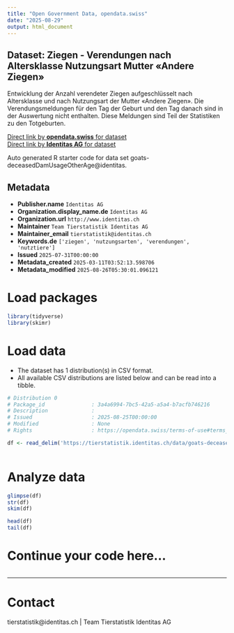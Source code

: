 ```yaml
---
title: "Open Government Data, opendata.swiss"
date: "2025-08-29"
output: html_document
---
```


## Dataset: Ziegen - Verendungen nach Altersklasse Nutzungsart Mutter «Andere Ziegen»

Entwicklung der Anzahl verendeter Ziegen aufgeschlüsselt nach Altersklasse und nach Nutzungsart der Mutter «Andere Ziegen». Die Verendungsmeldungen für den Tag der Geburt und den Tag danach sind in der Auswertung nicht enthalten. Diese Meldungen sind Teil der Statistiken zu den Totgeburten.

[Direct link by **opendata.swiss** for dataset](https://opendata.swiss/de/dataset/ziegen-verendungen-nach-altersklasse-nutzungsart-mutter-andere-ziegen)<br>
[Direct link by **Identitas AG** for dataset](https://tierstatistik.identitas.ch/)

Auto generated R starter code for data set goats-deceasedDamUsageOtherAge@identitas.

## Metadata

- **Publisher.name** `Identitas AG`
- **Organization.display_name.de** `Identitas AG`
- **Organization.url** `http://www.identitas.ch`
- **Maintainer** `Team Tierstatistik Identitas AG`
- **Maintainer_email** `tierstatistik@identitas.ch`
- **Keywords.de** `['ziegen', 'nutzungsarten', 'verendungen', 'nutztiere']`
- **Issued** `2025-07-31T00:00:00`
- **Metadata_created** `2025-03-11T03:52:13.598706`
- **Metadata_modified** `2025-08-26T05:30:01.096121`


# Load packages

```r

library(tidyverse)
library(skimr)

```

# Load data

-   The dataset has 1 distribution(s) in CSV format.
-   All available CSV distributions are listed below and can be read into a tibble.

```r

# Distribution 0
# Package_id               : 3a4a6994-7bc5-42a5-a5a4-b7acfb746216
# Description              : 
# Issued                   : 2025-08-25T00:00:00
# Modified                 : None
# Rights                   : https://opendata.swiss/terms-of-use#terms_by

df <- read_delim('https://tierstatistik.identitas.ch/data/goats-deceasedDamUsageOtherAge.csv')



```

# Analyze data

```r

glimpse(df)
str(df)
skim(df)

head(df)
tail(df)

```

# Continue your code here...

```r

```

------------------------------------------------------------------------

# Contact

tierstatistik@identitas.ch | Team Tierstatistik Identitas AG
